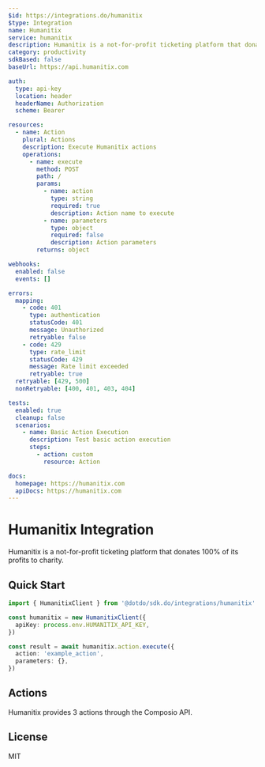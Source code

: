 ```yaml
---
$id: https://integrations.do/humanitix
$type: Integration
name: Humanitix
service: humanitix
description: Humanitix is a not-for-profit ticketing platform that donates 100% of its profits to charity.
category: productivity
sdkBased: false
baseUrl: https://api.humanitix.com

auth:
  type: api-key
  location: header
  headerName: Authorization
  scheme: Bearer

resources:
  - name: Action
    plural: Actions
    description: Execute Humanitix actions
    operations:
      - name: execute
        method: POST
        path: /
        params:
          - name: action
            type: string
            required: true
            description: Action name to execute
          - name: parameters
            type: object
            required: false
            description: Action parameters
        returns: object

webhooks:
  enabled: false
  events: []

errors:
  mapping:
    - code: 401
      type: authentication
      statusCode: 401
      message: Unauthorized
      retryable: false
    - code: 429
      type: rate_limit
      statusCode: 429
      message: Rate limit exceeded
      retryable: true
  retryable: [429, 500]
  nonRetryable: [400, 401, 403, 404]

tests:
  enabled: true
  cleanup: false
  scenarios:
    - name: Basic Action Execution
      description: Test basic action execution
      steps:
        - action: custom
          resource: Action

docs:
  homepage: https://humanitix.com
  apiDocs: https://humanitix.com
---
```


# Humanitix Integration

Humanitix is a not-for-profit ticketing platform that donates 100% of its profits to charity.

## Quick Start

```typescript
import { HumanitixClient } from '@dotdo/sdk.do/integrations/humanitix'

const humanitix = new HumanitixClient({
  apiKey: process.env.HUMANITIX_API_KEY,
})

const result = await humanitix.action.execute({
  action: 'example_action',
  parameters: {},
})
```

## Actions

Humanitix provides 3 actions through the Composio API.

## License

MIT
